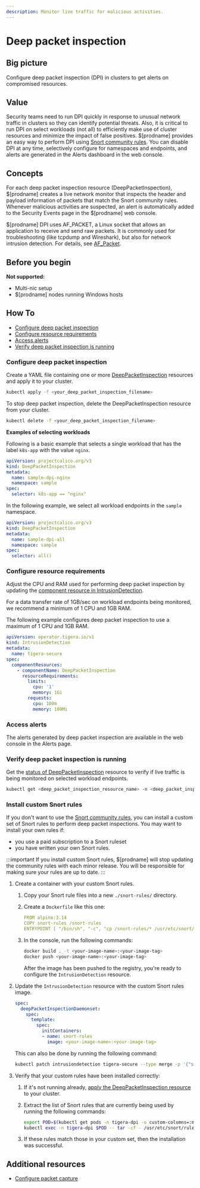 ```yaml
---
description: Monitor live traffic for malicious activities.
---
```


# Deep packet inspection

## Big picture

Configure deep packet inspection (DPI) in clusters to get alerts on compromised resources.

## Value

Security teams need to run DPI quickly in response to unusual network traffic in clusters so they can identify potential threats.
Also, it is critical to run DPI on select workloads (not all) to efficiently make use of cluster resources and minimize the impact of false positives.
$[prodname] provides an easy way to perform DPI using [Snort community rules](https://www.snort.org/downloads/#rule-downloads).
You can disable DPI at any time, selectively configure for namespaces and endpoints, and alerts are generated in the Alerts dashboard in the web console.

## Concepts

For each deep packet inspection resource (DeepPacketInspection), $[prodname] creates a live network monitor that inspects the header and payload information of packets that match the Snort community rules.
Whenever malicious activities are suspected, an alert is automatically added to the Security Events page in the $[prodname] web console.

$[prodname] DPI uses AF_PACKET, a Linux socket that allows an application to receive and send raw packets.
It is commonly used for troubleshooting (like tcpdump and Wireshark), but also for network intrusion detection. For details, see [AF_Packet](https://man7.org/linux/man-pages/man7/packet.7.html).

## Before you begin

**Not supported:**

- Multi-nic setup
- $[prodname] nodes running Windows hosts

## How To

- [Configure deep packet inspection](#configure-deep-packet-inspection)
- [Configure resource requirements](#configure-resource-requirements)
- [Access alerts](#access-alerts)
- [Verify deep packet inspection is running](#verify-deep-packet-inspection-is-running)

### Configure deep packet inspection

Create a YAML file containing one or more [DeepPacketInspection](../reference/resources/deeppacketinspection.mdx) resources and apply it to your cluster.

```bash
kubectl apply -f <your_deep_packet_inspection_filename>
```

To stop deep packet inspection, delete the DeepPacketInspection resource from your cluster.

```bash
kubectl delete -f <your_deep_packet_inspection_filename>
```

**Examples of selecting workloads**

Following is a basic example that selects a single workload that has the label `k8s-app` with the value `nginx`.

```yaml
apiVersion: projectcalico.org/v3
kind: DeepPacketInspection
metadata:
  name: sample-dpi-nginx
  namespace: sample
spec:
  selector: k8s-app == "nginx"
```

In the following example, we select all workload endpoints in the `sample` namespace.

```yaml
apiVersion: projectcalico.org/v3
kind: DeepPacketInspection
metadata:
  name: sample-dpi-all
  namespace: sample
spec:
  selector: all()
```

### Configure resource requirements

Adjust the CPU and RAM used for performing deep packet inspection by updating the [component resource in IntrusionDetection](../reference/installation/api.mdx#intrusiondetectioncomponentresource).

For a data transfer rate of 1GB/sec on workload endpoints being monitored, we recommend a minimum of 1 CPU and 1GB RAM.

The following example configures deep packet inspection to use a maximum of 1 CPU and 1GB RAM.

```yaml
apiVersion: operator.tigera.io/v1
kind: IntrusionDetection
metadata:
  name: tigera-secure
spec:
  componentResources:
    - componentName: DeepPacketInspection
      resourceRequirements:
        limits:
          cpu: '1'
          memory: 1Gi
        requests:
          cpu: 100m
          memory: 100Mi
```

### Access alerts

The alerts generated by deep packet inspection are available in the web console in the Alerts page.

### Verify deep packet inspection is running

Get the [status of DeepPacketInspection](../reference/resources/deeppacketinspection.mdx#status) resource to verify if live traffic is being monitored on selected workload endpoints.

```bash
kubectl get <deep_packet_inspection_resource_name> -n <deep_packet_inspection_namespace>
```

### Install custom Snort rules

If you don't want to use the [Snort community rules](https://www.snort.org/downloads/#rule-downloads), you can install a custom set of Snort rules to perform deep packet inspections.
You may want to install your own rules if:
* you use a paid subscription to a Snort ruleset
* you have written your own Snort rules.

:::important
If you install custom Snort rules, $[prodname] will stop updating the community rules with each minor release.
You will be responsible for making sure your rules are up to date.
:::

1. Create a container with your custom Snort rules.

   1. Copy your Snort rule files into a new `./snort-rules/` directory.
   1. Create a `Dockerfile` like this one:

      ```yaml
      FROM alpine:3.14
      COPY snort-rules /snort-rules
      ENTRYPOINT [ "/bin/sh", "-c", "cp /snort-rules/* /usr/etc/snort/rules/" ]
      ```
   1. In the console, run the following commands:

      ```bash
      docker build . -t <your-image-name>:<your-image-tag>
      docker push <your-image-name>:<your-image-tag>
      ```

      After the image has been pushed to the registry, you're ready to configure the `IntrusionDetection` resource.

1. Update the `IntrusionDetection` resource with the custom Snort rules image.

   ```yaml
   spec:
     deepPacketInspectionDaemonset:
       spec:
         template:
           spec:
             initContainers:
             - name: snort-rules
               image: <your-image-name>:<your-image-tag>
   ```

    This can also be done by running the following command:

    ```bash
    kubectl patch intrusiondetection tigera-secure --type merge -p '{"spec":{"deepPacketInspectionDaemonset":{"spec":{"template":{"spec":{"initContainers":[{"name":"snort-rules", "image":"<your-image-name>:<your-image-tag>"}]}}}}}}'
    ```

1. Verify that your custom rules have been installed correctly:

   1. If it's not running already, [apply the DeepPacketInspection resource](#configure-deep-packet-inspection) to your cluster.
   1. Extract the list of Snort rules that are currently being used by running the following commands:

      ```bash
      export POD=$(kubectl get pods -n tigera-dpi -o custom-columns=:metadata.name --no-headers | head -n 1) \
      kubectl exec -n tigera-dpi $POD -- tar -cf - /usr/etc/snort/rules | tar --strip-components=4 -xf -
      ```

   1. If these rules match those in your custom set, then the installation was successful.

## Additional resources

- [Configure packet capture](../observability/packetcapture.mdx)
